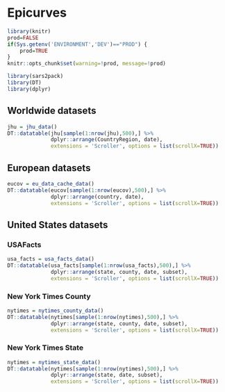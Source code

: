 # Epicurves

```r
library(knitr)
prod=FALSE
if(Sys.getenv('ENVIRONMENT','DEV')=="PROD") {
    prod=TRUE
}
knitr::opts_chunk$set(warning=!prod, message=!prod)
```

```r
library(sars2pack)
library(DT)
library(dplyr)
```

## Worldwide datasets

```r
jhu = jhu_data()
DT::datatable(jhu[sample(1:nrow(jhu),500),] %>%
              dplyr::arrange(CountryRegion, date),
              extensions = 'Scroller', options = list(scrollX=TRUE))
```

## European datasets

```r
eucov = eu_data_cache_data()
DT::datatable(eucov[sample(1:nrow(eucov),500),] %>%
              dplyr::arrange(country, date),
              extensions = 'Scroller', options = list(scrollX=TRUE))
```

## United States datasets

### USAFacts

```r
usa_facts = usa_facts_data()
DT::datatable(usa_facts[sample(1:nrow(usa_facts),500),] %>%
              dplyr::arrange(state, county, date, subset),
              extensions = 'Scroller', options = list(scrollX=TRUE))
```

### New York Times County

```r
nytimes = nytimes_county_data()
DT::datatable(nytimes[sample(1:nrow(nytimes),500),] %>%
              dplyr::arrange(state, county, date, subset),
              extensions = 'Scroller', options = list(scrollX=TRUE))
```

### New York Times State

```r
nytimes = nytimes_state_data()
DT::datatable(nytimes[sample(1:nrow(nytimes),500),] %>%
              dplyr::arrange(state, date, subset),
              extensions = 'Scroller', options = list(scrollX=TRUE))
```